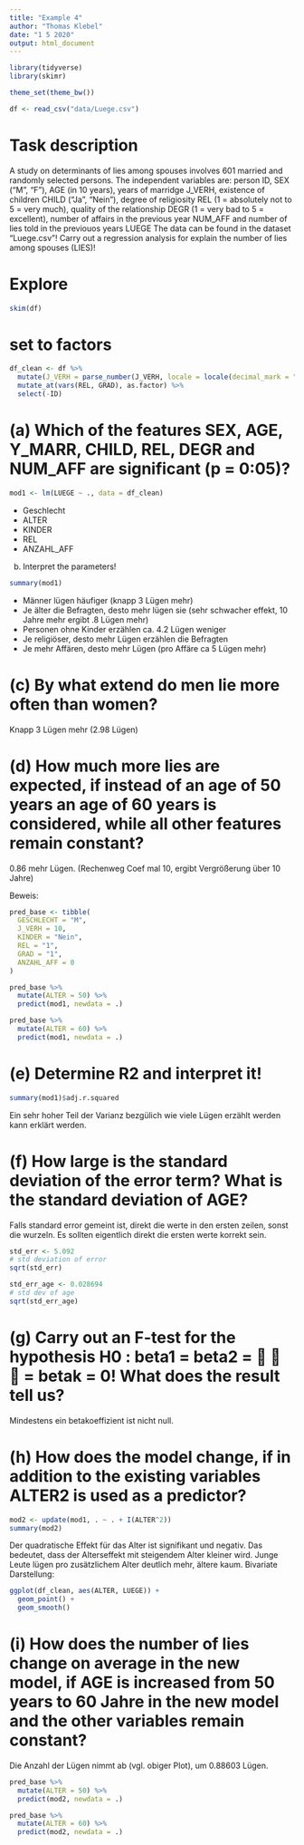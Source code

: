 ```yaml
---
title: "Example 4"
author: "Thomas Klebel"
date: "1 5 2020"
output: html_document
---
```


```r
library(tidyverse)
library(skimr)

theme_set(theme_bw())

df <- read_csv("data/Luege.csv")
```


# Task description
A study on determinants of lies among spouses involves 601 married and randomly selected
persons. The independent variables are: person ID, SEX (“M”, “F”), AGE (in 10 years), years
of marridge J_VERH, existence of children CHILD (“Ja”, “Nein”), degree of religiosity REL
(1 = absolutely not to 5 = very much), quality of the relationship DEGR (1 = very bad to 5
= excellent), number of affairs in the previous year NUM_AFF and number of lies told in the
previouos years LUEGE The data can be found in the dataset “Luege.csv”!
Carry out a regression analysis for explain the number of lies among spouses (LIES)!


# Explore
```r
skim(df)
```

# set to factors
```r
df_clean <- df %>% 
  mutate(J_VERH = parse_number(J_VERH, locale = locale(decimal_mark = ","))) %>% 
  mutate_at(vars(REL, GRAD), as.factor) %>% 
  select(-ID)
```




# (a) Which of the features SEX, AGE, Y_MARR, CHILD, REL, DEGR and NUM_AFF are significant (p = 0:05)?
```r
mod1 <- lm(LUEGE ~ ., data = df_clean)
```

- Geschlecht
- ALTER
- KINDER
- REL
- ANZAHL_AFF


(b) Interpret the parameters!
```r
summary(mod1)
```
- Männer lügen häufiger (knapp 3 Lügen mehr)
- Je älter die Befragten, desto mehr lügen sie (sehr schwacher effekt, 10 Jahre 
mehr ergibt .8 Lügen mehr)
- Personen ohne Kinder erzählen ca. 4.2 Lügen weniger
- Je religiöser, desto mehr Lügen erzählen die Befragten
- Je mehr Affären, desto mehr Lügen (pro Affäre ca 5 Lügen mehr)


# (c) By what extend do men lie more often than women?
Knapp 3 Lügen mehr (2.98 Lügen)

# (d) How much more lies are expected, if instead of an age of 50 years an age of 60 years is considered, while all other features remain constant?
0.86 mehr Lügen. (Rechenweg Coef mal 10, ergibt Vergrößerung über 10 Jahre)

Beweis:
```r
pred_base <- tibble(
  GESCHLECHT = "M",
  J_VERH = 10,
  KINDER = "Nein",
  REL = "1",
  GRAD = "1",
  ANZAHL_AFF = 0
)

pred_base %>% 
  mutate(ALTER = 50) %>% 
  predict(mod1, newdata = .)

pred_base %>% 
  mutate(ALTER = 60) %>% 
  predict(mod1, newdata = .)
```




# (e) Determine R2 and interpret it!
```r
summary(mod1)$adj.r.squared
```
Ein sehr hoher Teil der Varianz bezgülich wie viele Lügen erzählt werden kann 
erklärt werden.

# (f) How large is the standard deviation of the error term? What is the standard deviation of AGE?
Falls standard error gemeint ist, direkt die werte in den ersten zeilen, sonst
die wurzeln. Es sollten eigentlich direkt die ersten werte korrekt sein.
```r
std_err <- 5.092
# std deviation of error
sqrt(std_err)

std_err_age <- 0.028694   
# std dev of age 
sqrt(std_err_age)
```



# (g) Carry out an F-test for the hypothesis H0 : beta1 = beta2 =    = betak = 0! What does the result tell us?
Mindestens ein betakoeffizient ist nicht null.

# (h) How does the model change, if in addition to the existing variables ALTER2 is used as a predictor?
```r
mod2 <- update(mod1, . ~ . + I(ALTER^2))
summary(mod2)
```

Der quadratische Effekt für das Alter ist signifikant und negativ. Das bedeutet,
dass der Alterseffekt mit steigendem Alter kleiner wird. Junge Leute lügen
pro zusätzlichem Alter deutlich mehr, ältere kaum. Bivariate Darstellung:

```r
ggplot(df_clean, aes(ALTER, LUEGE)) +
  geom_point() +
  geom_smooth()
```



# (i) How does the number of lies change on average in the new model, if AGE is increased from 50 years to 60 Jahre in the new model and the other variables remain constant?
Die Anzahl der Lügen nimmt ab (vgl. obiger Plot), um 0.88603 Lügen.
```r
pred_base %>% 
  mutate(ALTER = 50) %>% 
  predict(mod2, newdata = .)

pred_base %>% 
  mutate(ALTER = 60) %>% 
  predict(mod2, newdata = .)
```


